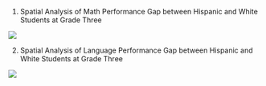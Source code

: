 1.  Spatial Analysis of Math Performance Gap between Hispanic and White Students at Grade Three

![](images/test.jpeg){fig-align="center"}

2.  Spatial Analysis of Language Performance Gap between Hispanic and White Students at Grade Three

![](images/ela_hisblk.png){fig-align="center"}
